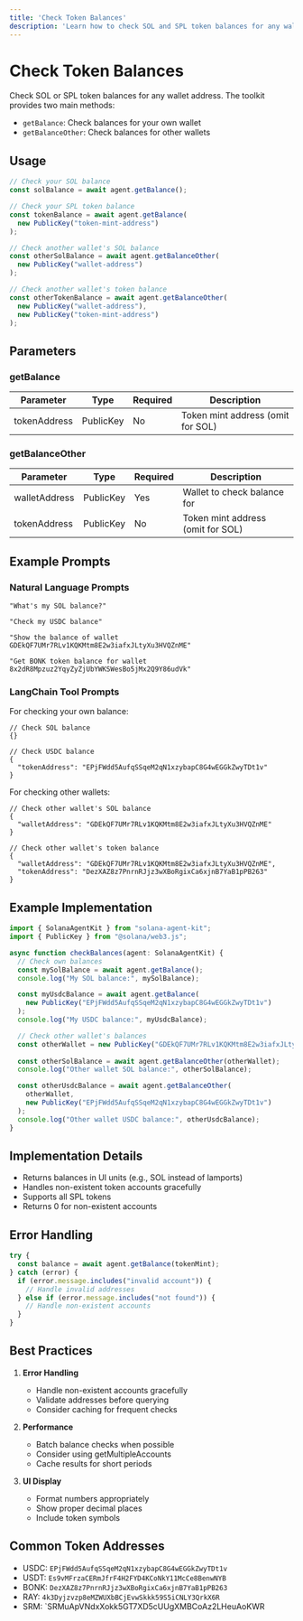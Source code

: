 ```yaml
---
title: 'Check Token Balances'
description: 'Learn how to check SOL and SPL token balances for any wallet'
---
```


# Check Token Balances

Check SOL or SPL token balances for any wallet address. The toolkit provides two main methods:
- `getBalance`: Check balances for your own wallet
- `getBalanceOther`: Check balances for other wallets

## Usage

```typescript
// Check your SOL balance
const solBalance = await agent.getBalance();

// Check your SPL token balance
const tokenBalance = await agent.getBalance(
  new PublicKey("token-mint-address")
);

// Check another wallet's SOL balance
const otherSolBalance = await agent.getBalanceOther(
  new PublicKey("wallet-address")
);

// Check another wallet's token balance
const otherTokenBalance = await agent.getBalanceOther(
  new PublicKey("wallet-address"),
  new PublicKey("token-mint-address")
);
```

## Parameters

### getBalance
| Parameter | Type | Required | Description |
| --------- | ---- | -------- | ----------- |
| tokenAddress | PublicKey | No | Token mint address (omit for SOL) |

### getBalanceOther
| Parameter | Type | Required | Description |
| --------- | ---- | -------- | ----------- |
| walletAddress | PublicKey | Yes | Wallet to check balance for |
| tokenAddress | PublicKey | No | Token mint address (omit for SOL) |

## Example Prompts

### Natural Language Prompts
```text
"What's my SOL balance?"

"Check my USDC balance"

"Show the balance of wallet GDEkQF7UMr7RLv1KQKMtm8E2w3iafxJLtyXu3HVQZnME"

"Get BONK token balance for wallet 8x2dR8Mpzuz2YqyZyZjUbYWKSWesBo5jMx2Q9Y86udVk"
```

### LangChain Tool Prompts

For checking your own balance:
```text
// Check SOL balance
{}

// Check USDC balance
{
  "tokenAddress": "EPjFWdd5AufqSSqeM2qN1xzybapC8G4wEGGkZwyTDt1v"
}
```

For checking other wallets:
```text
// Check other wallet's SOL balance
{
  "walletAddress": "GDEkQF7UMr7RLv1KQKMtm8E2w3iafxJLtyXu3HVQZnME"
}

// Check other wallet's token balance
{
  "walletAddress": "GDEkQF7UMr7RLv1KQKMtm8E2w3iafxJLtyXu3HVQZnME",
  "tokenAddress": "DezXAZ8z7PnrnRJjz3wXBoRgixCa6xjnB7YaB1pPB263"
}
```

## Example Implementation

```typescript
import { SolanaAgentKit } from "solana-agent-kit";
import { PublicKey } from "@solana/web3.js";

async function checkBalances(agent: SolanaAgentKit) {
  // Check own balances
  const mySolBalance = await agent.getBalance();
  console.log("My SOL balance:", mySolBalance);

  const myUsdcBalance = await agent.getBalance(
    new PublicKey("EPjFWdd5AufqSSqeM2qN1xzybapC8G4wEGGkZwyTDt1v")
  );
  console.log("My USDC balance:", myUsdcBalance);

  // Check other wallet's balances
  const otherWallet = new PublicKey("GDEkQF7UMr7RLv1KQKMtm8E2w3iafxJLtyXu3HVQZnME");
  
  const otherSolBalance = await agent.getBalanceOther(otherWallet);
  console.log("Other wallet SOL balance:", otherSolBalance);

  const otherUsdcBalance = await agent.getBalanceOther(
    otherWallet,
    new PublicKey("EPjFWdd5AufqSSqeM2qN1xzybapC8G4wEGGkZwyTDt1v")
  );
  console.log("Other wallet USDC balance:", otherUsdcBalance);
}
```

## Implementation Details

- Returns balances in UI units (e.g., SOL instead of lamports)
- Handles non-existent token accounts gracefully
- Supports all SPL tokens
- Returns 0 for non-existent accounts

## Error Handling

```typescript
try {
  const balance = await agent.getBalance(tokenMint);
} catch (error) {
  if (error.message.includes("invalid account")) {
    // Handle invalid addresses
  } else if (error.message.includes("not found")) {
    // Handle non-existent accounts
  }
}
```

## Best Practices

1. **Error Handling**
   - Handle non-existent accounts gracefully
   - Validate addresses before querying
   - Consider caching for frequent checks

2. **Performance**
   - Batch balance checks when possible
   - Consider using getMultipleAccounts
   - Cache results for short periods

3. **UI Display**
   - Format numbers appropriately
   - Show proper decimal places
   - Include token symbols

## Common Token Addresses

- USDC: `EPjFWdd5AufqSSqeM2qN1xzybapC8G4wEGGkZwyTDt1v`
- USDT: `Es9vMFrzaCERmJfrF4H2FYD4KCoNkY11McCe8BenwNYB`
- BONK: `DezXAZ8z7PnrnRJjz3wXBoRgixCa6xjnB7YaB1pPB263`
- RAY: `4k3Dyjzvzp8eMZWUXbBCjEvwSkkk59S5iCNLY3QrkX6R`
- SRM: `SRMuApVNdxXokk5GT7XD5cUUgXMBCoAz2LHeuAoKWR